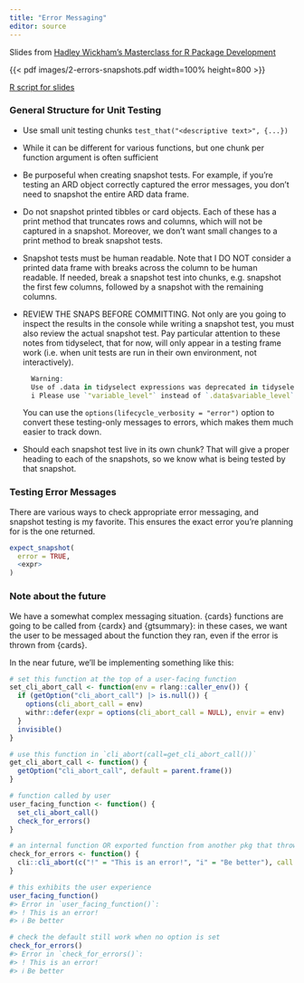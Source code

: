 ```yaml
---
title: "Error Messaging"
editor: source
---
```


Slides from [Hadley Wickham's Masterclass for R Package Development](https://github.com/posit-conf-2023/pkg-dev-masterclass)

{{< pdf images/2-errors-snapshots.pdf width=100% height=800 >}}

[R script for slides](https://raw.githubusercontent.com/ddsjoberg/ARD-onboarding/main/05-cli-conditions.R)


### General Structure for Unit Testing

- Use small unit testing chunks `test_that("<descriptive text>", {...})`

- While it can be different for various functions, but one chunk per function argument is often sufficient

- Be purposeful when creating snapshot tests. For example, if you're testing an ARD object correctly captured the error messages, you don't need to snapshot the entire ARD data frame.

- Do not snapshot printed tibbles or card objects. Each of these has a print method that truncates rows and columns, which will not be captured in a snapshot. Moreover, we don't want small changes to a print method to break snapshot tests.

- Snapshot tests must be human readable. Note that I DO NOT consider a printed data frame with breaks across the column to be human readable. If needed, break a snapshot test into chunks, e.g. snapshot the first few columns, followed by a snapshot with the remaining columns.

- REVIEW THE SNAPS BEFORE COMMITTING. Not only are you going to inspect the results in the console while writing a snapshot test, you must also review the actual snapshot test. Pay particular attention to these notes from tidyselect, that for now, will only appear in a testing frame work (i.e. when unit tests are run in their own environment, not interactively).

    ```r
      Warning:
      Use of .data in tidyselect expressions was deprecated in tidyselect 1.2.0.
      i Please use `"variable_level"` instead of `.data$variable_level`
    ```
    
    You can use the `options(lifecycle_verbosity = "error")` option to convert these testing-only messages to errors, which makes them much easier to track down.

- Should each snapshot test live in its own chunk? That will give a proper heading to each of the snapshots, so we know what is being tested by that snapshot.

### Testing Error Messages

There are various ways to check appropriate error messaging, and snapshot testing is my favorite.
This ensures the exact error you're planning for is the one returned.

```r
expect_snapshot(
  error = TRUE, 
  <expr>
)
```

### Note about the future

We have a somewhat complex messaging situation. {cards} functions are going to be called from {cardx} and {gtsummary}: in these cases, we want the user to be messaged about the function they ran, even if the error is thrown from {cards}.

In the near future, we'll be implementing something like this:

``` r
# set this function at the top of a user-facing function
set_cli_abort_call <- function(env = rlang::caller_env()) {
  if (getOption("cli_abort_call") |> is.null()) {
    options(cli_abort_call = env)
    withr::defer(expr = options(cli_abort_call = NULL), envir = env)
  }
  invisible()
}

# use this function in `cli_abort(call=get_cli_abort_call())`
get_cli_abort_call <- function() {
  getOption("cli_abort_call", default = parent.frame())
}

# function called by user
user_facing_function <- function() {
  set_cli_abort_call()
  check_for_errors()
}

# an internal function OR exported function from another pkg that throws the error
check_for_errors <- function() {
  cli::cli_abort(c("!" = "This is an error!", "i" = "Be better"), call = get_cli_abort_call())
}

# this exhibits the user experience
user_facing_function()
#> Error in `user_facing_function()`:
#> ! This is an error!
#> ℹ Be better

# check the default still work when no option is set
check_for_errors()
#> Error in `check_for_errors()`:
#> ! This is an error!
#> ℹ Be better
```
